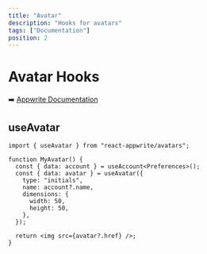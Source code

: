 ```yaml
---
title: "Avatar"
description: "Hooks for avatars"
tags: ["Documentation"]
position: 2
---
```


# Avatar Hooks

➡️ [Appwrite Documentation](https://appwrite.io/docs/client/avatars)

## useAvatar

```tsx
import { useAvatar } from "react-appwrite/avatars";

function MyAvatar() {
  const { data: account } = useAccount<Preferences>();
  const { data: avatar } = useAvatar({
    type: "initials",
    name: account?.name,
    dimensions: {
      width: 50,
      height: 50,
    },
  });

  return <img src={avatar?.href} />;
}
```
